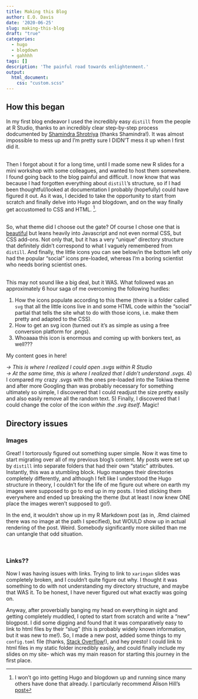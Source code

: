 ```yaml
---
title: Making this Blog
author: E.O. Davis
date: '2020-06-25'
slug: making-this-blog
draft: "true"
categories:
  - hugo
  - blogdown
  - gahhhh
tags: []
description: 'The painful road towards enlightenment.'
output:
  html_document:
    css: "custom.scss"
---
```


## How this began

In my first blog endeavor I used the incredibly easy `distill` from the people at R Studio, thanks to an incredibly clear step-by-step process dodcumented by [Shamindra Shrotriya](https://www.shamindras.com/posts/2019-07-11-shrotriya2019distillpt1/) (thanks Shamindra!). It was almost impossible to mess up and I'm pretty sure I DIDN'T mess it up when I first did it.

\
Then I forgot about it for a long time, until I made some new R slides for a mini workshop with some colleagues, and wanted to host them somewhere. I found going back to the blog painful and difficult. I now know that was because I had forgotten everything about `distill`'s structure, so if I had been thoughtful/looked at documentation I probably (hopefully) could have figured it out. As it was, I decided to take the opportunity to start from scratch and finally delve into Hugo and blogdown, and on the way finally get accustomed to CSS and HTML. ^[I won't go into getting Hugo and blogdown up and running since many others have done that already. I particularly recommend Alison Hill's [post](https://alison.rbind.io/post/2017-06-12-up-and-running-with-blogdown/)].

\
So, what theme did I choose out the gate? Of course I chose one that is [beautiful](https://github.com/heyeshuang/hugo-theme-tokiwa/tree/master/exampleSite) but leans heavily into Javascript and not even normal CSS, but CSS add-ons. Not only that, but it has a very "unique" directory structure that definitely didn't correspond to what I vaguely remembered from `distill`. And finally, the little icons you can see below/in the bottom left only had the popular "social" icons pre-loaded, whereas I'm a boring scientist who needs boring scientist ones. 

\
This may not sound like a big deal, but it WAS. What followed was an approximately 6 hour saga of me overcoming the following hurdles:

1) How the icons populate according to this theme (there is a folder called `svg` that all the little icons live in and some HTML code within the "social" partial that tells the site what to do with those icons, i.e. make them pretty and adapted to the CSS).
2) How to get an svg icon (turned out it's as simple as using a free conversion platform for .pngs).
3) Whoaaaa this icon is enormous and coming up with bonkers text, as well???

:::standard

My content goes in here!

:::

  *-> This is where I realized I could open .svgs within R Studio*
  \
  *-> At the same time, this is where I realized that I didn't understand .svgs.*
4) I compared my crazy .svgs with the ones pre-loaded into the Tokiwa theme and after more Googling than was probably necessary for something ultimately so simple, I discovered that I could readjust the size pretty easily and also easily remove all the random text.
5) Finally, I discovered that I could change the color of the icon *within the .svg itself*. Magic!

## Directory issues
### Images
Great! I tortorously figured out something super simple. Now it was time to start migrating over all of my previous blog's content. My posts were set up by `distill` into separate folders that had their own "static" attributes. Instantly, this was a stumbling block. Hugo manages their directories completely differently, and although I felt like I understood the Hugo structure in theory, I couldn't for the life of me figure out where on earth my images were supposed to go to end up in my posts. I tried sticking them everywhere and ended up breaking the theme (but at least I now knew ONE place the images weren't supposed to go!).

In the end, it wouldn't show up in my R Markdown post (as in, .Rmd claimed there was no image at the path I specified), but WOULD show up in actual rendering of the post. Weird. Somebody significantly more skilled than me can untangle that odd situation.
<br>

\

### Links??
Now I was having issues with links. Trying to link to `xaringan` slides was completely broken, and I couldn't quite figure out why. I thought it was something to do with not understanding my directory structure, and maybe that WAS it. To be honest, I have never figured out what exactly was going on.

Anyway, after proverbially banging my head on everything in sight and getting completely muddled, I opted to start from scratch and write a "new" blogpost. I did some digging and found that it was comparatively easy to link to html files by their "slug" (this is probably widely known information, but it was new to me!). So, I made a new post, added some things to my `config.toml` file (thanks, [Stack Overflow](https://stackoverflow.com/questions/55930617/linking-to-another-post-in-blogdown)!), and hey presto! I could link to html files in my static folder incredibly easily, and could finally include my slides on my site- which was my main reason for starting this journey in the first place.